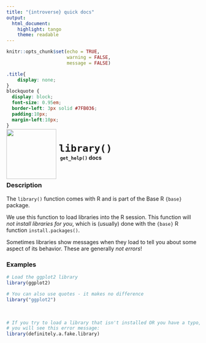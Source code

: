 ```yaml
---
title: "{introverse} quick docs"
output: 
  html_document:
    highlight: tango
    theme: readable
---
```



```r
knitr::opts_chunk$set(echo = TRUE, 
                      warning = FALSE, 
                      message = FALSE)
```

```css
.title{
    display: none;
}
blockquote {
  display: block;
  font-size: 0.95em;
  border-left: 3px solid #7FB036;
  padding:10px;
  margin-left:10px;
}
```

<div>
<br>
 <img src = "logo.png" style = "float:left;height:130px;margin-top:-30px;">
 <span style = "font-weight:bold;font-size:30px;"> 
  &nbsp;<code>library()</code>
 </span>
 <br>
 <b>&nbsp;&nbsp;&nbsp;<code>get_help()</code> docs</b>
</div>
<br>

### Description

The `library()` function comes with R and is part of the Base R `{base}` package.
  
We use this function to load libraries into the R session. This function will _not install libraries for you_, which is (usually) done with the `{base}` R function `install.packages()`.

Sometimes libraries show messages when they load to tell you about some aspect of its behavior. These are generally _not errors_!

### Examples


```r
# Load the ggplot2 library
library(ggplot2)

# You can also use quotes - it makes no difference
library("ggplot2")
```

<br>

```r
# If you try to load a library that isn't installed OR you have a typo, 
# you will see this error message:
library(definitely.a.fake.library)
```

